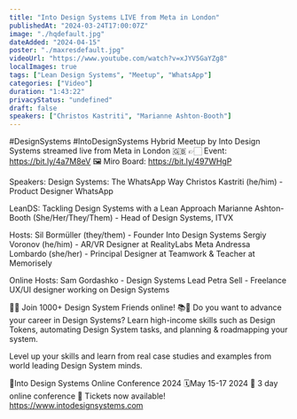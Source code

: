 ```yaml
---
title: "Into Design Systems LIVE from Meta in London"
publishedAt: "2024-03-24T17:00:07Z"
image: "./hqdefault.jpg"
dateAdded: "2024-04-15"
poster: "./maxresdefault.jpg"
videoUrl: "https://www.youtube.com/watch?v=xJYV5GaYZg8"
localImages: true
tags: ["Lean Design Systems", "Meetup", "WhatsApp"]
categories: ["Video"]
duration: "1:43:22"
privacyStatus: "undefined"
draft: false
speakers: ["Christos Kastriti", "Marianne Ashton-Booth"]
---
```

#DesignSystems #IntoDesignSystems 
Hybrid Meetup by Into Design Systems streamed live from Meta in London 🇬🇧
👉🏻 Event: https://bit.ly/4a7M8eV
🖼️ Miro Board: https://bit.ly/497WHgP

Speakers:
Design Systems: The WhatsApp Way
Christos Kastriti (he/him) - Product Designer WhatsApp

LeanDS: Tackling Design Systems with a Lean Approach
Marianne Ashton-Booth (She/Her/They/Them) - Head of Design Systems, ITVX

Hosts:
Sil Bormüller (they/them) - Founder Into Design Systems
Sergiy Voronov (he/him) - AR/VR Designer at RealityLabs Meta 
Andressa Lombardo (she/her) - Principal Designer at Teamwork & Teacher at Memorisely

Online Hosts:
Sam Gordashko - Design Systems Lead
Petra Sell - Freelance UX/UI designer working on Design Systems

👋🏻 Join 1000+ Design System Friends online! 
📚📐 Do you want to advance your career in Design Systems? Learn high-income skills such as Design Tokens, automating Design System tasks, and planning & roadmapping your system. 

Level up your skills and learn from real case studies and examples from world leading Design System minds. 

📐Into Design Systems Online Conference 2024
🗓️May 15-17 2024
🚀 3 day online conference
🎫 Tickets now available! 
https://www.intodesignsystems.com
